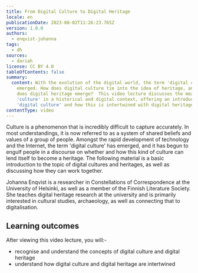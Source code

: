 ```yaml
---
title: From Digital Culture to Digital Heritage
locale: en
publicationDate: 2023-08-02T11:26:23.765Z
version: 1.0.0
authors:
  - enqvist-johanna
tags:
  - dh
sources:
  - dariah
license: CC BY 4.0
tableOfContents: false
summary:
  content: With the evolution of the digital world, the term 'digital culture' has
    emerged. How does digital culture tie into the idea of heritage, and how
    does digital heritage emerge?  This video lecture discusses the meaning of
    'culture' in a historical and digital context, offering an introduction to
    'digital culture' and how this is intertwined with digital heritage.
contentType: video
---
```

Culture is a phenomenon that is incredibly difficult to capture accurately. In most understandings, it is now referred to as a system of shared beliefs and values of a group of people. Amongst the rapid development of technology and the Internet, the term 'digital culture' has emerged, and it has begun to engulf people in a discourse on whether and how this kind of culture can lend itself to become a heritage. The following material is a basic introduction to the topic of digital cultures and heritages, as well as discussing how they can work together.

Johanna Enqvist is a researcher in Constellations of Correspondence at the University of Helsinki, as well as a member of the Finnish Literature Society. She teaches digital heritage research at the university and is primarily interested in cultural studies, archaeology, as well as connecting that to digitalisation.

## Learning outcomes

After viewing this video lecture, you will:-

* recognise and understand the concepts of digital culture and digital heritage
* understand how digital culture and digital heritage are intertwined

<VideoCard provider="uni-helsinki" id="f97fcb1d-26bd-46b1-87b8-02b4ca171cbb" title="From Digital Culture to Digital Heritage" subtitle="Click here to view" image="images/from_digital_culture_feature_image.png" />
